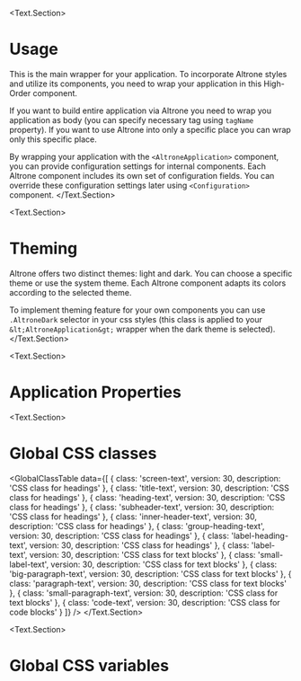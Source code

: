 
<BluePrint title="Altrone Application" description="Main wrapper for your application" />

<Text.Section>
  # Usage

  This is the main wrapper for your application. To incorporate Altrone styles and utilize its components, you need to
  wrap your application in this High-Order component.

  If you want to build entire application via Altrone you need to wrap you application as body (you can specify
  necessary tag using `tagName` property). If you want to use Altrone into only a specific place you can wrap only
  this specific place.

  By wrapping your application with the `<AltroneApplication>` component, you can provide
  configuration settings for internal components. Each Altrone component includes its own set of configuration fields.
  You can override these configuration settings later using `<Configuration>` component.
</Text.Section>

<Text.Section>
  # Theming

  Altrone offers two distinct themes: light and dark. You can choose a specific theme or use the system theme.
  Each Altrone component adapts its colors according to the selected theme.

  To implement theming feature for your own components you can use `.AltroneDark` selector in your css styles
  (this class is applied to your `&lt;AltroneApplication&gt;` wrapper when the dark theme is selected).
</Text.Section>

<Text.Section>
  # Application Properties

  <PropertiesTable data={AltroneApplicationProperties} />
</Text.Section>

<Text.Section>
  # Global CSS classes

  <GlobalClassTable data={[
    { class: 'screen-text', version: 30, description: 'CSS class for headings' },
    { class: 'title-text', version: 30, description: 'CSS class for headings' },
    { class: 'heading-text', version: 30, description: 'CSS class for headings' },
    { class: 'subheader-text', version: 30, description: 'CSS class for headings' },
    { class: 'inner-header-text', version: 30, description: 'CSS class for headings' },
    { class: 'group-heading-text', version: 30, description: 'CSS class for headings' },
    { class: 'label-heading-text', version: 30, description: 'CSS class for headings' },
    { class: 'label-text', version: 30, description: 'CSS class for text blocks' },
    { class: 'small-label-text', version: 30, description: 'CSS class for text blocks' },
    { class: 'big-paragraph-text', version: 30, description: 'CSS class for text blocks' },
    { class: 'paragraph-text', version: 30, description: 'CSS class for text blocks' },
    { class: 'small-paragraph-text', version: 30, description: 'CSS class for text blocks' },
    { class: 'code-text', version: 30, description: 'CSS class for code blocks' }
  ]} />
</Text.Section>

<Text.Section>
  # Global CSS variables

  <CSSVariablesList data={ApplicationVariables} />
</Text.Section>